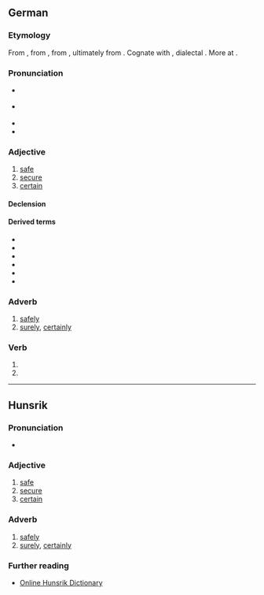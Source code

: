 ==German==

===Etymology===
From {{inh|de|gmh|siher}}, from {{inh|de|goh|sihur}}, from {{inh|de|gem-pro|*sikuraz}}, ultimately from {{der|de|la|sēcūrus||without care, secure}}. Cognate with {{cog|nl|zeker||certain, sure, confirmed}}, dialectal {{cog|en|sicker}}. More at {{l|en|sicker}}.

===Pronunciation===
* {{IPA|/ˈsɪçɐ/|/ˈzɪçɐ/|lang=de}} {{a|Germany, Austria}}
* {{IPA|/ˈsɪçər/|/ˈsixər/|lang=de}} {{a|Austro-Bavarian and Swiss}}
* {{audio|De-sicher.ogg|audio (Germany)|lang=de}}
* {{audio|De-at-sicher.ogg|audio (Austria)|lang=de}}

===Adjective===
{{de-adj|er|sichersten}}

# [[safe]]
# [[secure]]
# [[certain]]

====Declension====
{{de-decl-adj|sicher|sicherer|sicherst}}

====Derived terms====
* {{l|de|auf Nummer sicher gehen}}
* {{l|de|selbstsicher}}
* {{l|de|sichergehen}}
* {{l|de|Sicherheit}}
* {{l|de|sicherstellen}}
* {{l|de|siegessicher}}

===Adverb===
{{head|de|adverb}}

# [[safely]]
# [[surely]], [[certainly]]

===Verb===
{{head|de|verb form}}

# {{de-verb form of|sichern|1|s|g}}
# {{de-verb form of|sichern|i|s}}

----

==Hunsrik==

===Pronunciation===
* {{IPA|/ˈsiçɐ/|lang=hrx}}

===Adjective===
{{head|hrx|adjective}}

# [[safe]]
# [[secure]]
# [[certain]]

===Adverb===
{{head|hrx|adverb}}

# [[safely]]
# [[surely]], [[certainly]]

===Further reading===
* [https://hunsriqueanoriograndense.wordpress.com/dicionario-werterbuch/ Online Hunsrik Dictionary]
